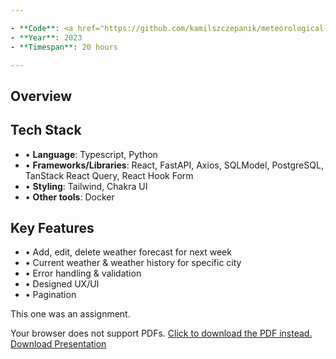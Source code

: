 ```yaml
---

- **Code**: <a href="https://github.com/kamilszczepanik/meteorological-station" target="_blank">https://github.com/kamilszczepanik/meteorological-station</a>
- **Year**: 2023
- **Timespan**: 20 hours

---
```


## Overview

## Tech Stack

- • **Language**: Typescript, Python
- • **Frameworks/Libraries**: React, FastAPI, Axios, SQLModel, PostgreSQL, TanStack React Query, React Hook Form
- • **Styling**: Tailwind, Chakra UI
- • **Other tools**: Docker

## Key Features

- • Add, edit, delete weather forecast for next week
- • Current weather & weather history for specific city
- • Error handling & validation
- • Designed UX/UI
- • Pagination

This one was an assignment.

<div style={{ display: "flex", justifyContent: "center", margin: "0 0 24px" }}>
  <object
    data="/images/meteorological-station/assignment.pdf"
    type="application/pdf"
    style={{
      width: "100%",
      height: "500px",
      borderRadius: "8px",
    }}
  >
    <span>
      Your browser does not support PDFs.
      <a href="/images/meteorological-station/assignment.pdf" target="_blank">
        Click to download the PDF instead.
      </a>
    </span>
  </object>
</div>

<div
  style={{
    display: "flex",
    justifyContent: "center",
    margin: "24px 0",
    flexDirection: "column",
    alignItems: "center",
  }}
>
  <a
    href="/images/meteorological-station/meteorological-station-presentation-kamil-szczepanik.pptx"
    download
    style={{
      padding: "16px 24px 0",
      background: "var(--primary)",
      color: "var(--secondary)",
      borderRadius: "8px",
      fontWeight: "bold",
    }}
  >
    Download Presentation
  </a>
</div>

